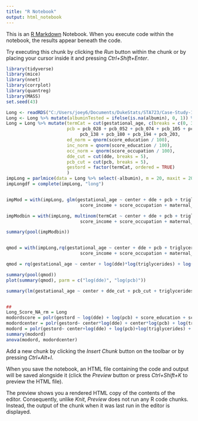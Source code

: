 ```yaml
---
title: "R Notebook"
output: html_notebook
---
```


This is an [R Markdown](http://rmarkdown.rstudio.com) Notebook. When you execute code within the notebook, the results appear beneath the code. 

Try executing this chunk by clicking the *Run* button within the chunk or by placing your cursor inside it and pressing *Ctrl+Shift+Enter*. 

```r
library(tidyverse)
library(mice)
library(nnet)
library(corrplot)
library(quantreg)
library(MASS)
set.seed(43)

Long <- readRDS("C:/Users/joey6/Documents/DukeStats/STA723/Case-Study-1/Longnecker.rds")
Long <- Long %>% mutate(albuminTested = ifelse(is.na(albumin), 0, 1)) %>% filter(gestational_age <= 44)
Long = Long %>% mutate(termCat = cut(gestational_age, c(breaks = c(0, 32, 37,41, 50))), center = as.character(center),
                       pcb = pcb_028 + pcb_052 + pcb_074 + pcb_105 + pcb_118 + pcb_153 + pcb_170 +
                            pcb_138 + pcb_180 + pcb_194 + pcb_203,
                       ed_norm = qnorm(score_education / 100),
                       inc_norm = qnorm(score_education / 100),
                       occ_norm = qnorm(score_occupation / 100),
                       dde_cut = cut(dde, breaks = 5),
                       pcb_cut = cut(pcb, breaks = 5),
                       gestord = factor(termCat, ordered = TRUE)
                       )
impLong = parlmice(data = Long %>% select(-albumin), m = 20, maxit = 20)
impLongdf = complete(impLong, "long")


impMod = with(impLong, glm(gestational_age ~ center + dde + pcb + triglycerides +score_education + 
                            score_income + score_occupation + maternal_age + smoking_status + cholesterol + albuminTested, family = gaussian()))

impModbin = with(impLong, multinom(termCat ~ center + dde + pcb + triglycerides +score_education + 
                            score_income + score_occupation + maternal_age + smoking_status + cholesterol + albuminTested))

summary(pool(impModbin))


qmod = with(impLong,rq(gestational_age ~ center + dde + pcb + triglycerides +score_education + 
                            score_income + score_occupation + maternal_age + smoking_status + cholesterol + albuminTested, tau = .3))

qmod = rq(gestational_age ~ center + log(dde)*log(triglycerides) + log(pcb)*log(triglycerides) + maternal_age + smoking_status + cholesterol + albuminTested, tau = 1:9/10, data = Long)

summary(pool(qmod))
plot(summary(qmod), parm = c("log(dde)", "log(pcb)"))

summary(lm(gestational_age ~ center + dde_cut + pcb_cut + triglycerides +maternal_age + smoking_status + cholesterol + albuminTested, Long))


##
Long_Score_NA_rm = Long
modordscore = polr(gestord ~ log(dde) + log(pcb) + score_education + score_occupation + score_education + log(triglycerides) + maternal_age + smoking_status + cholesterol + albuminTested, data = Long)
modordcenter = polr(gestord~ center*log(dde) + center*log(pcb) + log(triglycerides) + maternal_age + smoking_status + cholesterol + albuminTested, data = Long)
modord = polr(gestord~ center+log(dde) + log(pcb)+log(triglycerides) + I(pcb/triglycerides) + maternal_age + smoking_status + cholesterol + albuminTested, data = Long)
summary(modord)
anova(modord, modordcenter)
```

Add a new chunk by clicking the *Insert Chunk* button on the toolbar or by pressing *Ctrl+Alt+I*.

When you save the notebook, an HTML file containing the code and output will be saved alongside it (click the *Preview* button or press *Ctrl+Shift+K* to preview the HTML file).

The preview shows you a rendered HTML copy of the contents of the editor. Consequently, unlike *Knit*, *Preview* does not run any R code chunks. Instead, the output of the chunk when it was last run in the editor is displayed.
